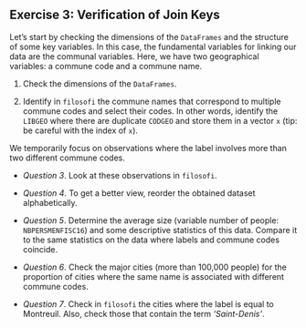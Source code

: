 ::: {.exercise}
## Exercise 3: Verification of Join Keys

Let's start by checking the dimensions of the `DataFrames` and the structure of some key variables.
In this case, the fundamental variables for linking our data are the communal variables.
Here, we have two geographical variables: a commune code and a commune name.

1. Check the dimensions of the `DataFrames`.

2. Identify in `filosofi` the commune names that correspond to multiple commune codes and select their codes. In other words, identify the `LIBGEO` where there are duplicate `CODGEO` and store them in a vector `x` (tip: be careful with the index of `x`).

We temporarily focus on observations where the label involves more than two different commune codes.

* _Question 3_. Look at these observations in `filosofi`.

* _Question 4_. To get a better view, reorder the obtained dataset alphabetically.

* _Question 5_. Determine the average size (variable number of people: `NBPERSMENFISC16`) and some descriptive statistics of this data. Compare it to the same statistics on the data where labels and commune codes coincide.

* _Question 6_. Check the major cities (more than 100,000 people) for the proportion of cities where the same name is associated with different commune codes.

* _Question 7_. Check in `filosofi` the cities where the label is equal to Montreuil. Also, check those that contain the term _'Saint-Denis'_.

:::
